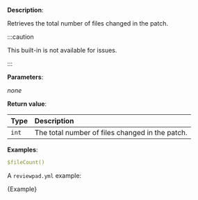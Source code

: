 
**Description**:

Retrieves the total number of files changed in the patch.

:::caution

This built-in is not available for issues.

:::

**Parameters**:

_none_

**Return value**:

| Type  | Description                                     |
| :---- | :---------------------------------------------- |
| `int` | The total number of files changed in the patch. |

**Examples**:

```yml
$fileCount()
```

A `reviewpad.yml` example:

<CodeBlock language="yml" title="reviewpad.yml">{Example}</CodeBlock>
